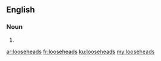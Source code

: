 ==English==

===Noun===
{{head|en|plural}}

# {{plural of|loosehead|lang=en}}

[[ar:looseheads]]
[[fr:looseheads]]
[[ku:looseheads]]
[[my:looseheads]]